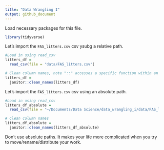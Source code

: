 ```yaml
---
title: "Data Wrangling I"
output: github_document
---
```


Load necessary packages for this file.
```r
library(tidyverse)
```

Let's import the `FAS_litters.csv` csv ysubg a relative path.
```r
#Load in using read_csv
litters_df =
  read_csv(file = "data/FAS_litters.csv")

# Clean column names, note "::" accesses a specific function within an unloaded package
litters_df = 
  janitor::clean_names(litters_df)

```

Let's import the `FAS_litters.csv` csv using an absolute path.

```r
#Load in using read_csv
litters_df_absolute =
  read_csv(file = "~/Documents/Data Science/data_wrangling_i/data/FAS_litters.csv")

# Clean column names
litters_df_absolute = 
  janitor::clean_names(litters_df_absolute)

```

Don't use absolute paths. It makes your life more complicated when you try to move/rename/distribute your work.